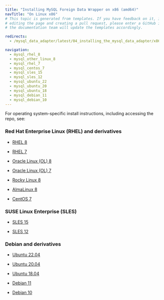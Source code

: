 ```yaml
---
title: "Installing MySQL Foreign Data Wrapper on x86 (amd64)"
navTitle: "On Linux x86"
# This topic is generated from templates. If you have feedback on it, instead of
# editing the page and creating a pull request, please enter a GitHub issue and
# the documentation team will update the templates accordingly.

redirects:
  - /mysql_data_adapter/latest/04_installing_the_mysql_data_adapter/x86_amd64/

navigation:
  - mysql_rhel_8
  - mysql_other_linux_8
  - mysql_rhel_7
  - mysql_centos_7
  - mysql_sles_15
  - mysql_sles_12
  - mysql_ubuntu_22
  - mysql_ubuntu_20
  - mysql_ubuntu_18
  - mysql_debian_11
  - mysql_debian_10
---
```


For operating system-specific install instructions, including accessing the repo, see:

### Red Hat Enterprise Linux (RHEL) and derivatives

- [RHEL 8](mysql_rhel_8)

- [RHEL 7](mysql_rhel_7)

- [Oracle Linux (OL) 8](mysql_rhel_8)

- [Oracle Linux (OL) 7](mysql_rhel_7)

- [Rocky Linux 8](mysql_other_linux_8)

- [AlmaLinux 8](mysql_other_linux_8)

- [CentOS 7](mysql_centos_7)

### SUSE Linux Enterprise (SLES)

- [SLES 15](mysql_sles_15)

- [SLES 12](mysql_sles_12)

### Debian and derivatives

- [Ubuntu 22.04](mysql_ubuntu_22)

- [Ubuntu 20.04](mysql_ubuntu_20)

- [Ubuntu 18.04](mysql_ubuntu_18)

- [Debian 11](mysql_debian_11)

- [Debian 10](mysql_debian_10)
